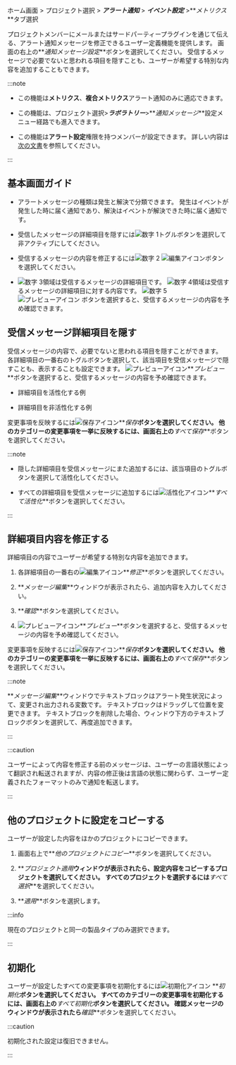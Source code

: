 ホーム画面 > プロジェクト選択 > **_アラート通知_** > **_イベント設定_** >**_メトリクス_**タブ選択

プロジェクトメンバーにメールまたはサードパーティープラグインを通じて伝える、アラート通知メッセージを修正できるユーザー定義機能を提供します。 画面の右上の**_通知メッセージ設定_**ボタンを選択してください。 受信するメッセージで必要でないと思われる項目を隠すことも、ユーザーが希望する特別な内容を追加することもできます。

<ImgLang img='notification-set-message.png' desc='알림 메시지 설정' />

:::note

- この機能は**メトリクス**、**複合メトリクス**アラート通知のみに適応できます。

- この機能は、プロジェクト選択>**_ラボラトリー_**>**_通知メッセージ_**設定メニュー経路でも進入できます。

- この機能は**アラート設定**権限を持つメンバーが設定できます。 詳しい内容は[次の文書](../project/project-structure#project-auth)を参照してください。

:::

## 基本画面ガイド

<ImgLang img='notification-set-message-main.png' desc='알림 메시지 설정' />

- アラートメッセージの種類は<span class='occur set-noti'>発生</span>と<span class='resolve set-noti'>解決</span>で分類できます。 <span class='occur set-noti'>発生</span>はイベントが発生した時に届く通知であり、<span class='resolve set-noti'>解決</span>はイベントが解決できた時に届く通知です。

- 受信したメッセージの詳細項目を隠すには![数字 1](/img/number-01.png)トグルボタンを選択して非アクティブにしてください。

- 受信するメッセージの内容を修正するには![数字 2](/img/number-02.png) ![編集アイコン](/img/ico-edit.svg)<Cmdname sid="edit" className="uitext" />ボタンを選択してください。

- ![数字 3](/img/number-03.png)領域は受信するメッセージの詳細項目です。 ![数字 4](/img/number-04.png)領域は受信するメッセージの詳細項目に対する内容です。 ![数字 5](/img/number-05.png) ![プレビューアイコン](/img/ico-noti.svg) <Cmdname sid="preview" className="uitext" />ボタンを選択すると、受信するメッセージの内容を予め確認できます。

## 受信メッセージ詳細項目を隠す

受信メッセージの内容で、必要でないと思われる項目を隠すことができます。 各詳細項目の一番右のトグルボタンを選択して、該当項目を受信メッセージで隠すことも、表示することも設定できます。 ![プレビューアイコン](/img/ico-noti.svg)**_プレビュー_**ボタンを選択すると、受信するメッセージの内容を予め確認できます。

- 詳細項目を活性化する例

  <ImgLang img='notification-set-message-preview.png' desc='활성화 미리보기' />

- 詳細項目を非活性化する例

  <ImgLang img='notification-set-message-preview-disabled.png' desc='비활성화 미리보기' />

変更事項を反映するには![保存アイコン](/img/ic-s-check.svg)**_保存_**ボタンを選択してください。 他のカテゴリーの変更事項を一挙に反映するには、画面右上の**_すべて保存_**ボタンを選択してください。

:::note

- 隠した詳細項目を受信メッセージにまた追加するには、該当項目のトグルボタンを選択して活性化してください。

- すべての詳細項目を受信メッセージに追加するには![活性化アイコン](/img/ic-power.svg)**_すべて活性化_**ボタンを選択してください。

:::

## 詳細項目内容を修正する

詳細項目の内容でユーザーが希望する特別な内容を追加できます。 

1. 各詳細項目の一番右の![編集アイコン](/img/ico-edit.svg)**_修正_**ボタンを選択してください。

2. **_メッセージ編集_**ウィンドウが表示されたら、追加内容を入力してください。

   <ImgLang img='notification-set-message-edit.png' desc='메시지 편집' />

3. **_確認_**ボタンを選択してください。

4. ![プレビューアイコン](/img/ico-noti.svg)**_プレビュー_**ボタンを選択すると、受信するメッセージの内容を予め確認してください。

   <ImgLang img='notification-set-message-edit-preview.png' desc='메시지 편집' />

変更事項を反映するには![保存アイコン](/img/ic-s-check.svg)**_保存_**ボタンを選択してください。 他のカテゴリーの変更事項を一挙に反映するには、画面右上の**_すべて保存_**ボタンを選択してください。

:::note

**_メッセージ編集_**ウィンドウでテキストブロックはアラート発生状況によって、変更され出力される変数です。 テキストブロックはドラッグして位置を変更できます。 テキストブロックを削除した場合、ウィンドウ下方のテキストブロックボタンを選択して、再度追加できます。

<ImgLang img='notification-set-message-edit-block.png' desc='메시지 편집' />

:::

:::caution

ユーザーによって内容を修正する前のメッセージは、ユーザーの言語状態によって翻訳され転送されますが、内容の修正後は言語の状態に関わらず、ユーザー定義されたフォーマットのみで通知を転送します。

:::

## 他のプロジェクトに設定をコピーする

ユーザーが設定した内容をほかのプロジェクトにコピーできます。 

1. 画面右上で**_他のプロジェクトにコピー_**ボタンを選択してください。

2. **_プロジェクト適用_**ウィンドウが表示されたら、設定内容をコピーするプロジェクトを選択してください。 すべてのプロジェクトを選択するには**_すべて選択_**を選択してください。

3. **_適用_**ボタンを選択します。

:::info

現在のプロジェクトと同一の製品タイプのみ選択できます。

:::

## 初期化

ユーザーが設定したすべての変更事項を初期化するには![初期化アイコン](/img/ico-reset.svg) **_初期化_**ボタンを選択してください。 すべてのカテゴリーの変更事項を初期化するには、画面右上の**_すべて初期化_**ボタンを選択してください。 確認メッセージのウィンドウが表示されたら**_確認_**ボタンを選択してください。

:::caution

初期化された設定は復旧できません。

:::
